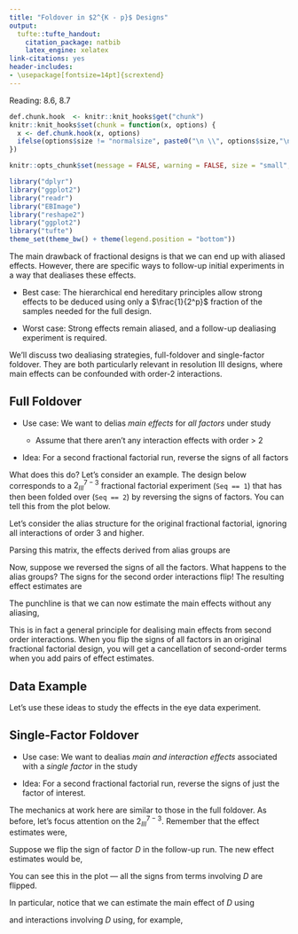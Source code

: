 ```yaml
---
title: "Foldover in $2^{K - p}$ Designs"
output:
  tufte::tufte_handout:
    citation_package: natbib
    latex_engine: xelatex
link-citations: yes
header-includes:
- \usepackage[fontsize=14pt]{scrextend}
---
```

Reading: 8.6, 8.7

```r
def.chunk.hook  <- knitr::knit_hooks$get("chunk")
knitr::knit_hooks$set(chunk = function(x, options) {
  x <- def.chunk.hook(x, options)
  ifelse(options$size != "normalsize", paste0("\n \\", options$size,"\n\n", x, "\n\n \\normalsize"), x)
})

knitr::opts_chunk$set(message = FALSE, warning = FALSE, size = "small", echo = FALSE, fig.margin = TRUE, fig.height = 5, cache = TRUE)
```

```r
library("dplyr")
library("ggplot2")
library("readr")
library("EBImage")
library("reshape2")
library("ggplot2")
library("tufte")
theme_set(theme_bw() + theme(legend.position = "bottom"))
```
The main drawback of fractional designs is that we can end up with aliased
effects. However, there are specific ways to follow-up initial experiments in a
way that dealiases these effects.

* Best case: The hierarchical end hereditary principles allow strong effects to
be deduced using only a $\frac{1}{2^p}$ fraction of the samples needed for the
full design.

* Worst case: Strong effects remain aliased, and a follow-up dealiasing
experiment is required.

We’ll discuss two dealiasing strategies, full-foldover and single-factor
foldover. They are both particularly relevant in resolution III designs, where
main effects can be confounded with order-2 interactions.

## Full Foldover

* Use case: We want to delias *main effects* for *all factors* under study

	* Assume that there aren’t any interaction effects with order > 2
	
* Idea: For a second fractional factorial run, reverse the signs of all factors

What does this do? Let’s consider an example. The design below corresponds to a
$2^{7 - 3}_{III}$ fractional factorial experiment (`Seq == 1`) that has then
been folded over (`Seq == 2`) by reversing the signs of factors. You can tell
this from the plot below.

Let’s consider the alias structure for the original fractional factorial,
ignoring all interactions of order 3 and higher.

Parsing this matrix, the effects derived from alias groups are

\begin{align*}
[A] = A + BD + CE + FG \\
[B] = B + AD + CF + EG \\
[C] = C + AE + BF + DG \\
[D] = D + AB + CG + EF \\
[E] = E + AC + BG + DF \\
[F] = F + BC + BG + DE \\
[G] = G + CD + BE + AF
\end{align*}

Now, suppose we reversed the signs of all the factors. What happens to the alias
groups? The signs for the second order interactions flip! The resulting effect
estimates are

\begin{align*}
[A]^{fold} = A - BD - CE - FG \\
[B]^{fold} = B - AD - CF - EG \\
[C]^{fold} = C - AE - BF - DG \\
[D]^{fold} = D - AB - CG - EF \\
[E]^{fold} = E - AC - BG - DF \\
[F]^{fold} = F - BC - BG - DE \\
[G]^{fold} = G - CD - BE - AF
\end{align*}

The punchline is that we can now estimate the main effects without any aliasing,

\begin{align*}
A = \frac{1}{2}\left(\left[A\right] + \left[A\right]^{fold}\right) \\
B = \frac{1}{2}\left(\left[B\right] + \left[B\right]^{fold}\right) \\
C = \frac{1}{2}\left(\left[C\right] + \left[C\right]^{fold}\right) \\
D = \frac{1}{2}\left(\left[D\right] + \left[D\right]^{fold}\right) \\
E = \frac{1}{2}\left(\left[E\right] + \left[E\right]^{fold}\right) \\
F = \frac{1}{2}\left(\left[F\right] + \left[F\right]^{fold}\right) \\
G = \frac{1}{2}\left(\left[G\right] + \left[G\right]^{fold}\right) \\
\end{align*}

This is in fact a general principle for dealising main effects from second order
interactions. When you flip the signs of all factors in an original fractional
factorial design, you will get a cancellation of second-order terms when you add
pairs of effect estimates.

## Data Example

Let’s use these ideas to study the effects in the eye data experiment.

## Single-Factor Foldover

* Use case: We want to dealias *main and interaction effects* associated with a
*single factor* in the study

* Idea: For a second fractional factorial run, reverse the signs of just the
factor of interest.

The mechanics at work here are similar to those in the full foldover. As before,
let’s focus attention on the $2^{7 - 3}_{III}$.  Remember that the effect
estimates were,

\begin{align*}
[A] = A + BD + CE + FG \\
[B] = B + AD + CF + EG \\
[C] = C + AE + BF + DG \\
[D] = D + AB + CG + EF \\
[E] = E + AC + BG + DF \\
[F] = F + BC + BG + DE \\
[G] = G + CD + BE + AF
\end{align*}

Suppose we flip the sign of factor $D$ in the follow-up run. The new effect
estimates would be,

\begin{align*}
[A]^{fold} = A - BD + CE + FG \\
[B]^{fold} = B - AD + CF + EG \\
[C]^{fold} = C + AE + BF + DG \\
[D]^{fold} = -D + AB + CG + EF \\
[E]^{fold} = E + AC + BG - DF \\
[F]^{fold} = F + BC + BG - DE \\
[G]^{fold} = G - CD + BE + AF
\end{align*}

You can see this in the plot — all the signs from terms involving $D$ are flipped.

In particular, notice that we can estimate the main effect of $D$ using

\begin{align*}
D = \frac{1}{2}\left(\left[D\right] - \left[D\right]^{fold}\right)
\end{align*}

and interactions involving $D$ using, for example,

\begin{align*}
AD = \frac{1}{2}\left(\left[B\right] - \left[B\right]^{fold}\right).
\end{align*}
